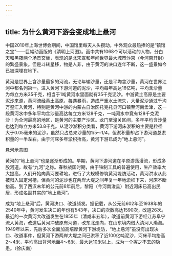 ```yaml
---
---
---
```

title: 为什么黄河下游会变成地上悬河
---




中国2010年上海世博会期间，中国馆里每天人头攒动，中外观众最热捧的是“镇馆之宝”——巨幅动画版的《清明上河图》。画中共有1068个可以活动的人物，分白天和黑夜两个场景交替，表现的是北宋宣和年间世界最大城市汴京（今河南开封）的繁盛景象。但是斗转星移，物是人非，由于黄河的决口连年不断，这一盛景如今已被深埋在地下。

黄河是世界上含沙量最多的河流，无论年输沙量，还是平均含沙量，黄河在世界江河中都名列第一。进入黄河下游河道的泥沙，平均每年高达16亿吨，平均含沙量为每立方米35千克，相当于1吨黄河水里面就有35千克泥沙。中游黄土高原是主要泥沙来源，黄河流经黄土高原，每遇暴雨，造成严重水土流失，大量泥沙通过千沟万壑汇入黄河，特别是黄河中游的内蒙古自治区托克托县河口镇至河南孟津，这一段黄河水中多年平均含沙量高达每立方米128千克，一吨河水中竟有128千克泥沙！为全河最高的地区，是黄河的主要产沙区。龙门至潼关区间，多年平均含沙量也达到每立方米53.8千克。从泥沙淤积分类看，黄河下游河床淤积的主要是粒径大于0.05毫米的泥沙，虽然只占总来沙量的1/5～1/4，但淤积量却占下游河道总淤积量的一半左右。由于河床多年淤积抬高，黄河下游已成为“地上悬河”。

悬河示意图



黄河的“地上悬河”也是逐渐形成的。早期，黄河下游河道在平原游荡漫流，形成多股河道，故有“九河”之称。春秋战国时期，由于铁制工具的普遍使用，生产效率大大提高，人们开始向黄河要耕地，进行了大规模修筑黄河堤防活动，黄河洪水从此被归入固定河槽，但黄河的泥沙也在两岸大堤之间年复一年地淤积下来，河床不断抬高。到了西汉末年的公元前6年前后，黎阳（今河南浚县）附近河床已高出民居，形成名副其实的“地上悬河”。

成为“地上悬河”后，黄河决口、改道频发。据记载，从公元前602年至1938年的2540年中，黄河发生决口的年份有543年，决口的次数高达1590次，改道26次。最近的一次黄河大改道发生在1855年（清咸丰五年），改道前黄河下游经江苏阜宁流入黄海，改道后黄河冲破原有河道，改东北走向，在山东境内借大清河入渤海。1949年以来，先后多次全面加高培厚黄河下游堤防，“地上悬河”虽没有出现决口、改道事件，但黄河下游两岸大堤之间已淤积了近100亿吨泥沙，河床平均抬高2～4米，平均高出背河地面4～6米，最大达10米以上，成为一个挥之不去的隐患。（徐庆南）